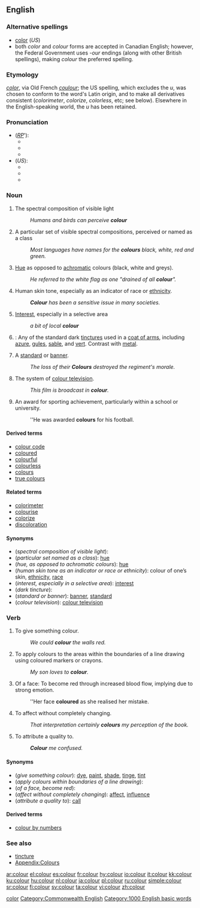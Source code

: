 {{see|color}}<!--If you edit this entry, please also edit [[color]] to ensure these two entries remain synchronized.-->[[Category:Synchronized entries|color]]

{{wikipedia|color}}
==English==

===Alternative spellings===
*[[color]] (''US'')
*both ''color'' and ''colour'' forms are accepted in Canadian English; however, the Federal Government uses ''-our'' endings (along with other British spellings), making ''colour'' the preferred spelling.

===Etymology===
{{L.}} ''[[color]]'', via Old French ''[[coulour]]''; the US spelling, which excludes the ''u'', was chosen to conform to the word's Latin origin, and to make all derivatives consistent (''colorimeter'', ''colorize'', ''colorless'', etc; see below). Elsewhere in the English-speaking world, the ''u'' has been retained.

===Pronunciation===
*(''[[RP]]'''):
**{{AHD|/kŭlʹə/}}
**{{IPA|/ˈkʌlə/}}
**{{SAMPA|/"kVl@/}}
*(''US''):
**{{AHD|/kŭlʹər/}}
**{{IPA|/ˈkʌlɚ/}}
**{{SAMPA|/"kVl@`/}}

===Noun===
{{en-noun|s|-}}  {{CE}}

# {{uncountable}} The spectral composition of visible light
#: ''Humans and birds can perceive '''colour''' ''
# {{countable}} A particular set of visible spectral compositions, perceived or named as a class
#: ''Most languages have names for the '''colours''' black, white, red and green.''
# {{uncountable}} [[hue|Hue]] as opposed to [[achromatic]] colours (black, white and greys).
#: ''He referred to the white flag as one "drained of all '''colour'''".''
# {{uncountable}} Human skin tone, especially as an indicator of race or [[ethnicity]].
#: '' '''Colour''' has been a sensitive issue in many societies.''
# {{figuratively}} [[interest|Interest]], especially in a selective area
#:''a bit of local '''colour''' ''
# {{tincture}}: Any of the standard dark [[tincture]]s used in a [[coat of arms]], including [[azure]], [[gules]], [[sable]], and [[vert]]. Contrast with [[metal]].
# {{italbrac|in plural}} A [[standard]] or [[banner]].
#: ''The loss of their '''Colours''' destroyed the regiment's morale.''
# The system of [[colour television]].
#:''This film is broadcast in '''colour'''.''
# {{italbrac|in plural}} An award for sporting achievement, particularly within a school or university.
#:''He was awarded '''colours''' for his football.

====Derived terms====
* [[colour code]]
* [[coloured]]
* [[colourful]]
* [[colourless]]
* [[colours]]
* [[true colours]]

====Related terms====
* [[colorimeter]]
* [[colourise]]
* [[colorize]]<!-- you might expect only ou and s go together but this is just as common! -->
* [[discoloration]]

====Synonyms====
*(''spectral composition of visible light''):
*(''particular set named as a class''): [[hue]]
*(''hue, as opposed to achromatic colours''): [[hue]]
*(''human skin tone as an indicator or race or ethnicity''): colour of one’s skin, [[ethnicity]], [[race]]
*(''interest, especially in a selective area''): [[interest]]
*(''dark tincture''):
*(''standard or banner''): [[banner]], [[standard]]
*(''colour television''): [[colour television]]

{{color-colour (noun)}}

===Verb===
{{en-verb}}  {{CE}}

# {{transitive}} To give something colour.
#: ''We could '''colour''' the walls red.''
# {{intransitive}} To apply colours to the areas within the boundaries of a line drawing using coloured markers or crayons.
#: ''My son loves to '''colour'''.''
# Of a face: To become red through increased blood flow, implying due to strong emotion.
#: ''Her face '''coloured''' as she realised her mistake.
# {{transitive}} To affect without completely changing.
#: ''That interpretation certainly '''colours''' my perception of the book.''
# {{colloquial}} To attribute a quality to.
#: '''''Colour''' me confused.''

====Synonyms====
*(''give something colour''): [[dye]], [[paint]], [[shade]], [[tinge]], [[tint]]
*(''apply colours within boundaries of a line drawing''):<!--can this be used intransitively? [[colour in]]-->
*(''of a face, become red''):
*(''affect without completely changing''): [[affect]], [[influence]]
*(''attribute a quality to''): [[call]]

====Derived terms====
*[[colour by numbers]]

{{color-colour (verb)}}

===See also===
* [[tincture]]
* [[Appendix:Colours|Appendix:Colours]]

[[Category:Commonwealth English]]
[[Category:1000 English basic words]]

[[ar:colour]]
[[el:colour]]
[[es:colour]]
[[fr:colour]]
[[hy:colour]]
[[io:colour]]
[[it:colour]]
[[kk:colour]]
[[ku:colour]]
[[hu:colour]]
[[nl:colour]]
[[ja:colour]]
[[pl:colour]]
[[ru:colour]]
[[simple:colour]]
[[sr:colour]]
[[fi:colour]]
[[sv:colour]]
[[ta:colour]]
[[vi:colour]]
[[zh:colour]]